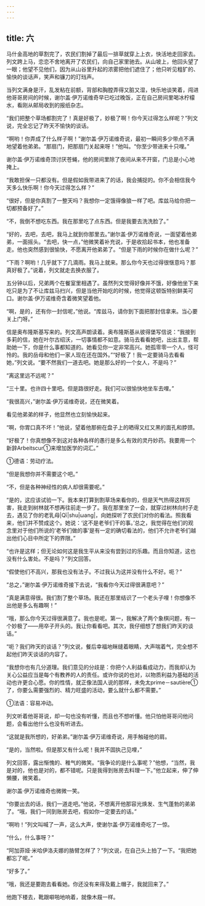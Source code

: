 ```yaml
---
---
---
```

title: 六
---



马什金高地的草割完了，农民们割掉了最后一排草就穿上上衣，快活地走回家去。列文跨上马，恋恋不舍地离开了农民们，向自己家里驰去。从山坡上，他回头望了一眼；他望不见他们，因为从山谷里升起的浓雾把他们遮住了；他只听见粗犷的、愉快的谈话声，笑声和镰刀的玎珰声。

当列文满身是汗，乱发粘在前额，背部和胸膛弄得又脏又湿，快乐地谈笑着，闯进他哥哥房间的时候，谢尔盖·伊万诺维奇早已吃过晚饭，正在自己房间里喝冰柠檬水，看刚从邮局收到的报纸杂志。

“我们把整个草场都割完了！真是好极了，妙极了啊！你今天过得怎么样呢？”列文说，完全忘记了昨天不愉快的谈话。

“啊哟！你弄成了什么样子啊！”谢尔盖·伊万诺维奇说，最初一瞬间多少带点不满地望着他弟弟。“那扇门，把那扇门关起来呀！”他叫。“你至少带进来十只哩。”

谢尔盖·伊万诺维奇顶讨厌苍蝇，他的房间里除了夜间从来不开窗，门总是小心地掩上。

“我敢担保一只都没有。但是假如我带进来了的话，我会捕捉的。你不会相信我今天多么快乐啊！你今天过得怎么样？”

“很好，但是你真割了一整天吗？我想你一定饿得像狼一样了吧。库兹马给你把一切都预备好了。”

“不，我倒不想吃东西。我在那里吃了点东西。但是我要去洗洗脸了。”

“好的，去吧，去吧，我马上就到你那里去。”谢尔盖·伊万诺维奇说，一面望着他弟弟，一面摇头。“去吧，快一点，”他微笑着补充说，于是收拾起书本，他也准备走。他也突然感到很愉快，不愿离开他弟弟了。“但是下雨的时候你在做什么呢？”

“下雨？啊哟！几乎就下了几滴雨。我马上就来。那么你今天也过得很惬意吗？那真好极了。”说着，列文就走去换衣服了。

五分钟以后，兄弟两个在餐室里相遇了。虽然列文觉得好像并不饿，好像他坐下来吃只是为了不让库兹马扫兴，但是当他开始吃的时候，他觉得这顿饭特别鲜美可口。谢尔盖·伊万诺维奇含着微笑望着他。

“啊，是的，还有你一封信呢，”他说。“库兹马，请你到下面把那封信拿来。当心要关上门呀。”

信是奥布隆斯基写来的。列文高声朗读着。奥布隆斯基从彼得堡写信说：“我接到多莉的信，她在叶尔古绍沃，一切事情都不如意。骑马去看看她吧，出出主意，帮助她一下，你是什么事都知道的。她看见你一定非常高兴。她孤零零一个人，怪可怜的。我的岳母和他们一家人现在还在国外。”“好极了！我一定要骑马去看看她，”列文说。“要不然我们一道去吧。她是那么好的一个女人，不是吗？”

“离这里远不远呢？”

“三十里。也许四十里吧。但是路很好走。我们可以很愉快地坐车去哩。”

“我很高兴，”谢尔盖·伊万诺维奇说，还在微笑着。

看见他弟弟的样子，他显然也立刻愉快起来。

“啊，你胃口真不坏！”他说，望着他那俯在盘子上的晒得又红又黑的面孔和脖颈。

“好极了！你真想像不到这对各种各样的愚行是多么有效的灵丹妙药。我要用一个新辞Arbeitscur①来增加医学的词汇。”



①德语：劳动疗法。

“但是我想你并不需要这个吧。”

“不，但是各种神经性的病人却很需要呢。”

“是的，这应该试验一下。我本来打算到割草场来看你的，但是天气热得这样厉害，我走到树林就不想再往前走一步了。我在那里坐了一会，就穿过树林向村子走去，遇见了你的老乳母|Qī|shu|ωang|，向她探听了农民们对你的看法。照我看来，他们并不赞成这个。她说：‘这不是老爷们干的事。’总之，我觉得在他们的观念里对于他们所说的‘老爷们做的事’是有一定的确切看法的，他们不允许老爷们越出他们心目中所定下的界限。”

“也许是这样；但无论如何这是我生平从来没有尝到过的乐趣。而且你知道，这也没有什么害处。不是吗？”列文回答。

“假使他们不高兴，那我也没有法子。不过我认为这并没有什么不好。呃？”

“总之，”谢尔盖·伊万诺维奇接下去说，“我看你今天过得很满意吧？”

“真是满意得很。我们割了整个草场。我还在那里结识了一个老头子哩！你想像不出他是多么有趣啊！”

“哦，那么你今天过得很满意了。我也是呢。第一，我解决了两个象棋问题，有一个妙极了——用卒子开头的。我让你看看吧。其次，我仔细想了想我们昨天的谈话。”

“呃？我们昨天的谈话？”列文说，餐后幸福地眯缝着眼睛，大声喘着气，完全想不起他们昨天谈话的内容了。

“我想你也有几分道理。我们意见的分歧是：你把个人利益看成动力，而我却认为关心公益应当是每个有教养的人的责任。或许你说的也对，以物质利益为基础的活动也许更合心愿。你的性情，就正像法国人说的那样，未免太prime－sautière①了，你要么需要强烈的、精力旺盛的活动，要么就什么都不需要。”



①法语：容易冲动。

列文听着他哥哥说，却一句也没有听懂，而且也不想听懂。他只怕他哥哥问他问题，会看出他什么也没有听进去。

“这就是我所想的，好弟弟。”谢尔盖·伊万诺维奇说，用手触碰他的肩。

“是的，当然啦。但是那又有什么呢！我并不固执己见哩，”

列文回答，露出惭愧的、稚气的微笑。“我争论的是什么事呢？”他想，“当然，我是对的，他也是对的，都不错呢。只是我得到账房去料理一下。”他立起来，伸了伸懒腰，微笑着。

谢尔盖·伊万诺维奇也微微一笑。

“你要出去的话，我们一道走吧。”他说，不想离开他那容光焕发、生气蓬勃的弟弟了。“哦，我们一同到账房去吧，假如你一定要去的话。”

“啊哟！”列文叫喊了一声，这么大声，使谢尔盖·伊万诺维奇吃了一惊。

“什么，什么事呀？”

“阿加菲娅·米哈伊洛夫娜的胳臂怎样了？”列文说，在自己头上拍了一下。“我把她都忘了呢。”

“好多了。”

“哦，我还是要跑去看看她。你还没有来得及戴上帽子，我就回来了。”

他跑下楼去，靴跟噼啪地响着，就像木屐一样。